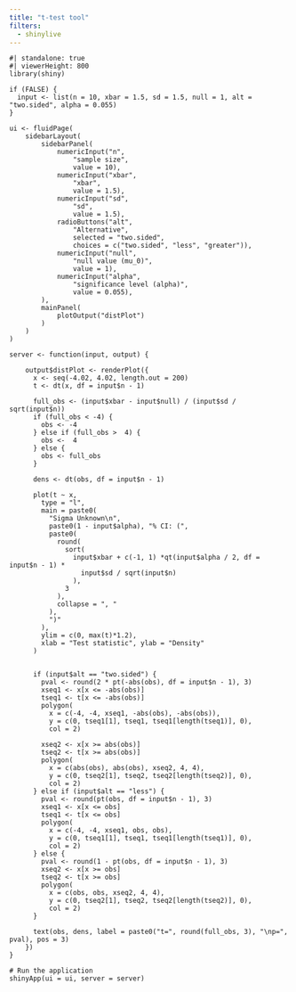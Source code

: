 ```yaml
---
title: "t-test tool"
filters:
  - shinylive
---
```


```shinylive-r
#| standalone: true
#| viewerHeight: 800
library(shiny)

if (FALSE) {
  input <- list(n = 10, xbar = 1.5, sd = 1.5, null = 1, alt = "two.sided", alpha = 0.055)
}

ui <- fluidPage(
    sidebarLayout(
        sidebarPanel(
            numericInput("n",
                "sample size",
                value = 10),
            numericInput("xbar",
                "xbar",
                value = 1.5),
            numericInput("sd",
                "sd",
                value = 1.5),
            radioButtons("alt",
                "Alternative",
                selected = "two.sided",
                choices = c("two.sided", "less", "greater")),
            numericInput("null",
                "null value (mu_0)",
                value = 1),
            numericInput("alpha",
                "significance level (alpha)",
                value = 0.055),
        ),
        mainPanel(
            plotOutput("distPlot")
        )
    )
)

server <- function(input, output) {
    
    output$distPlot <- renderPlot({
      x <- seq(-4.02, 4.02, length.out = 200)
      t <- dt(x, df = input$n - 1)

      full_obs <- (input$xbar - input$null) / (input$sd / sqrt(input$n))
      if (full_obs < -4) {
        obs <- -4
      } else if (full_obs >  4) {
        obs <-  4
      } else {
        obs <- full_obs
      }

      dens <- dt(obs, df = input$n - 1)
      
      plot(t ~ x,
        type = "l",
        main = paste0(
          "Sigma Unknown\n",
          paste0(1 - input$alpha), "% CI: (", 
          paste0(
            round(
              sort(
                input$xbar + c(-1, 1) *qt(input$alpha / 2, df = input$n - 1) *
                  input$sd / sqrt(input$n)
                ),
              3
            ),
            collapse = ", "
          ),
          ")"
        ),
        ylim = c(0, max(t)*1.2),
        xlab = "Test statistic", ylab = "Density"
      )
      

      if (input$alt == "two.sided") {
        pval <- round(2 * pt(-abs(obs), df = input$n - 1), 3)
        xseq1 <- x[x <= -abs(obs)]
        tseq1 <- t[x <= -abs(obs)]
        polygon(
          x = c(-4, -4, xseq1, -abs(obs), -abs(obs)),
          y = c(0, tseq1[1], tseq1, tseq1[length(tseq1)], 0),
          col = 2)

        xseq2 <- x[x >= abs(obs)]
        tseq2 <- t[x >= abs(obs)]
        polygon(
          x = c(abs(obs), abs(obs), xseq2, 4, 4),
          y = c(0, tseq2[1], tseq2, tseq2[length(tseq2)], 0),
          col = 2)
      } else if (input$alt == "less") {
        pval <- round(pt(obs, df = input$n - 1), 3)
        xseq1 <- x[x <= obs]
        tseq1 <- t[x <= obs]
        polygon(
          x = c(-4, -4, xseq1, obs, obs),
          y = c(0, tseq1[1], tseq1, tseq1[length(tseq1)], 0),
          col = 2)
      } else {
        pval <- round(1 - pt(obs, df = input$n - 1), 3)
        xseq2 <- x[x >= obs]
        tseq2 <- t[x >= obs]
        polygon(
          x = c(obs, obs, xseq2, 4, 4),
          y = c(0, tseq2[1], tseq2, tseq2[length(tseq2)], 0),
          col = 2)
      }

      text(obs, dens, label = paste0("t=", round(full_obs, 3), "\np=", pval), pos = 3)
    })
}

# Run the application 
shinyApp(ui = ui, server = server)
```


